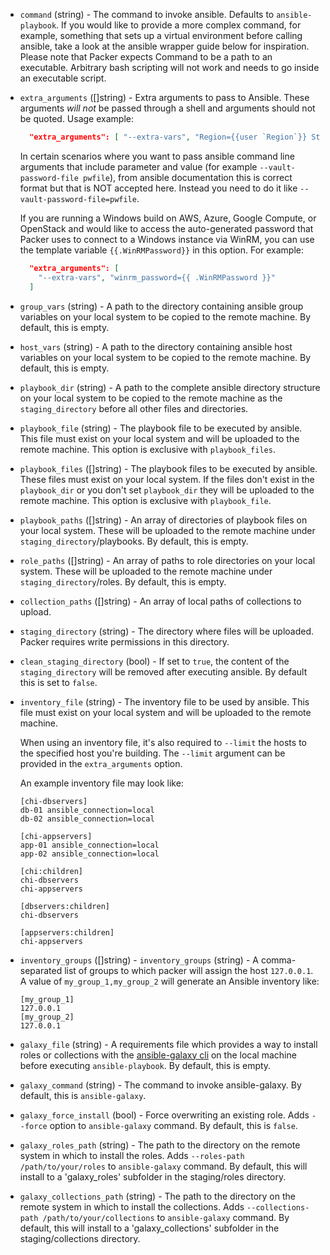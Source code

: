 <!-- Code generated from the comments of the Config struct in provisioner/ansible-local/provisioner.go; DO NOT EDIT MANUALLY -->

- `command` (string) - The command to invoke ansible. Defaults to
   `ansible-playbook`. If you would like to provide a more complex command,
   for example, something that sets up a virtual environment before calling
   ansible, take a look at the ansible wrapper guide below for inspiration.
   Please note that Packer expects Command to be a path to an executable.
   Arbitrary bash scripting will not work and needs to go inside an
   executable script.

- `extra_arguments` ([]string) - Extra arguments to pass to Ansible.
  These arguments _will not_ be passed through a shell and arguments should
  not be quoted. Usage example:
  
  ```json
    "extra_arguments": [ "--extra-vars", "Region={{user `Region`}} Stage={{user `Stage`}}" ]
  ```
  In certain scenarios where you want to pass ansible command line arguments
  that include parameter and value (for example `--vault-password-file pwfile`),
  from ansible documentation this is correct format but that is NOT accepted here.
  Instead you need to do it like `--vault-password-file=pwfile`.
  
  If you are running a Windows build on AWS, Azure, Google Compute, or OpenStack
  and would like to access the auto-generated password that Packer uses to
  connect to a Windows instance via WinRM, you can use the template variable
  `{{.WinRMPassword}}` in this option. For example:
  
  ```json
    "extra_arguments": [
      "--extra-vars", "winrm_password={{ .WinRMPassword }}"
    ]
  ```

- `group_vars` (string) - A path to the directory containing ansible group
  variables on your local system to be copied to the remote machine. By
  default, this is empty.

- `host_vars` (string) - A path to the directory containing ansible host variables on your local
  system to be copied to the remote machine. By default, this is empty.

- `playbook_dir` (string) - A path to the complete ansible directory structure on your local system
  to be copied to the remote machine as the `staging_directory` before all
  other files and directories.

- `playbook_file` (string) - The playbook file to be executed by ansible. This file must exist on your
  local system and will be uploaded to the remote machine. This option is
  exclusive with `playbook_files`.

- `playbook_files` ([]string) - The playbook files to be executed by ansible. These files must exist on
  your local system. If the files don't exist in the `playbook_dir` or you
  don't set `playbook_dir` they will be uploaded to the remote machine. This
  option is exclusive with `playbook_file`.

- `playbook_paths` ([]string) - An array of directories of playbook files on your local system. These
  will be uploaded to the remote machine under `staging_directory`/playbooks.
  By default, this is empty.

- `role_paths` ([]string) - An array of paths to role directories on your local system. These will be
  uploaded to the remote machine under `staging_directory`/roles. By default,
  this is empty.

- `collection_paths` ([]string) - An array of local paths of collections to upload.

- `staging_directory` (string) - The directory where files will be uploaded. Packer requires write
  permissions in this directory.

- `clean_staging_directory` (bool) - If set to `true`, the content of the `staging_directory` will be removed after
  executing ansible. By default this is set to `false`.

- `inventory_file` (string) - The inventory file to be used by ansible. This
  file must exist on your local system and will be uploaded to the remote
  machine.
  
  When using an inventory file, it's also required to `--limit` the hosts to the
  specified host you're building. The `--limit` argument can be provided in the
  `extra_arguments` option.
  
  An example inventory file may look like:
  
  ```text
  [chi-dbservers]
  db-01 ansible_connection=local
  db-02 ansible_connection=local
  
  [chi-appservers]
  app-01 ansible_connection=local
  app-02 ansible_connection=local
  
  [chi:children]
  chi-dbservers
  chi-appservers
  
  [dbservers:children]
  chi-dbservers
  
  [appservers:children]
  chi-appservers
  ```

- `inventory_groups` ([]string) - `inventory_groups` (string) - A comma-separated list of groups to which
  packer will assign the host `127.0.0.1`. A value of `my_group_1,my_group_2`
  will generate an Ansible inventory like:
  
  ```text
  [my_group_1]
  127.0.0.1
  [my_group_2]
  127.0.0.1
  ```

- `galaxy_file` (string) - A requirements file which provides a way to
   install roles or collections with the [ansible-galaxy
   cli](https://docs.ansible.com/ansible/latest/galaxy/user_guide.html#the-ansible-galaxy-command-line-tool)
   on the local machine before executing `ansible-playbook`. By default, this is empty.

- `galaxy_command` (string) - The command to invoke ansible-galaxy. By default, this is
  `ansible-galaxy`.

- `galaxy_force_install` (bool) - Force overwriting an existing role.
   Adds `--force` option to `ansible-galaxy` command. By default, this is
   `false`.

- `galaxy_roles_path` (string) - The path to the directory on the remote system in which to
    install the roles. Adds `--roles-path /path/to/your/roles` to
    `ansible-galaxy` command. By default, this will install to a 'galaxy_roles' subfolder in the
    staging/roles directory.

- `galaxy_collections_path` (string) - The path to the directory on the remote system in which to
    install the collections. Adds `--collections-path /path/to/your/collections` to
    `ansible-galaxy` command. By default, this will install to a 'galaxy_collections' subfolder in the
    staging/collections directory.

<!-- End of code generated from the comments of the Config struct in provisioner/ansible-local/provisioner.go; -->
